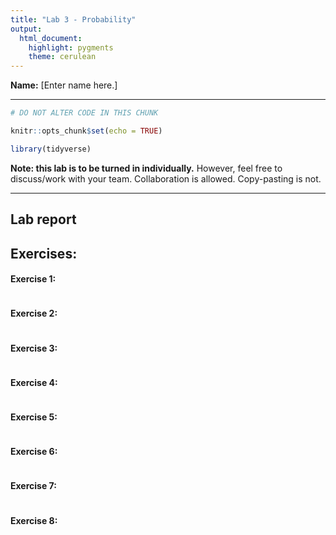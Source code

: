 ---
title: "Lab 3 - Probability"
output: 
  html_document:
    highlight: pygments
    theme: cerulean
---

**Name:** [Enter name here.]

* * *

```{r setup, include=FALSE}

# DO NOT ALTER CODE IN THIS CHUNK

knitr::opts_chunk$set(echo = TRUE)

library(tidyverse)
```

**Note: this lab is to be turned in individually.** However, feel free to discuss/work with your team. Collaboration is allowed. Copy-pasting is not.

* * *

## Lab report

## Exercises:

#### Exercise 1: 

```{r ex1, echo=TRUE}

```

#### Exercise 2: 

```{r ex2, echo=TRUE}

```

#### Exercise 3: 

```{r ex3, echo=TRUE}

```

#### Exercise 4: 

```{r ex4, echo=TRUE}

```

#### Exercise 5: 

```{r ex5, echo=TRUE}

```

#### Exercise 6: 

```{r ex6, echo=TRUE}

```

#### Exercise 7: 

```{r ex7, echo=TRUE}

```

#### Exercise 8: 

```{r ex8, echo=TRUE}

```
